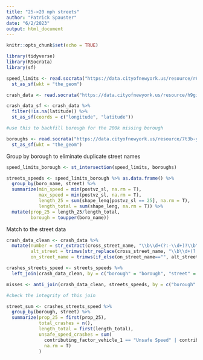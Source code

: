 ```yaml
---
title: "25->20 mph streets"
author: "Patrick Spauster"
date: "6/2/2023"
output: html_document
---
```


```r
knitr::opts_chunk$set(echo = TRUE)

library(tidyverse)
library(RSocrata)
library(sf)

```

```r

speed_limits <- read.socrata("https://data.cityofnewyork.us/resource/r6fm-v9ag.csv") %>% 
  st_as_sf(wkt = "the_geom")

crash_data <- read.socrata("https://data.cityofnewyork.us/resource/h9gi-nx95.csv?$where=crash_date > '2018-12-31T00:00:00.000'")

crash_data_sf <- crash_data %>% 
  filter(!is.na(latitude)) %>% 
  st_as_sf(coords = c("longitude", "latitude"))

#use this to backfill borough for the 200k missing borough

boroughs <- read.socrata("https://data.cityofnewyork.us/resource/7t3b-ywvw.csv")%>% 
  st_as_sf(wkt = "the_geom")

```


Group by borough to eliminate duplicate street names
```r

speed_limits_borough <- st_intersection(speed_limits, boroughs)

streets_speeds <- speed_limits_borough %>% as.data.frame() %>% 
  group_by(boro_name, street) %>% 
  summarize(min_speed = min(postvz_sl, na.rm = T),
            max_speed = min(postvz_sl, na.rm = T),
            length_25 = sum(shape_leng[postvz_sl == 25], na.rm = T),
            length_total = sum(shape_leng, na.rm = T)) %>% 
  mutate(prop_25 = length_25/length_total,
         borough = toupper(boro_name))


```

Match to the street data 
```r

crash_data_clean <- crash_data %>%
  mutate(number = str_extract(cross_street_name, "\\b\\d+(?:-\\d+)?\\b"),
         alt_street = trimws(str_replace(cross_street_name, "\\b\\d+(?:-\\d+)?\\s*(?=\\D)", "")),
         on_street_name = trimws(if_else(on_street_name=="", alt_street, on_street_name)))

crashes_streets_speed <- streets_speeds %>% 
  left_join(crash_data_clean, by = c("borough" = "borough", "street" = "on_street_name"))

misses <- anti_join(crash_data_clean, streets_speeds, by = c("borough" = "borough", "on_street_name" = "street"))

#check the integrity of this join

street_sum <- crashes_streets_speed %>% 
  group_by(borough, street) %>% 
  summarize(prop_25 = first(prop_25),
            total_crashes = n(),
            length_total = first(length_total),
            unsafe_speed_crashes = sum(
              contributing_factor_vehicle_1 == "Unsafe Speed" | contributing_factor_vehicle_2 == "Unsafe Speed",
              na.rm = T)
            )

```

